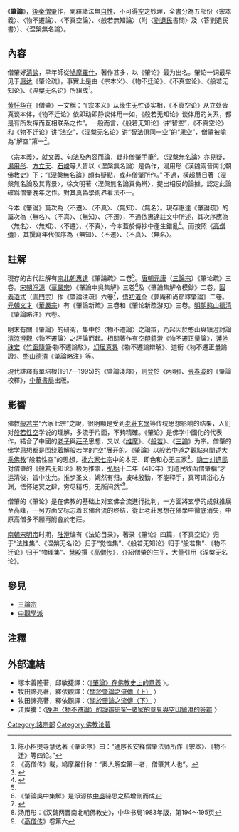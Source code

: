 {{佛教}}
{{Infobox book
| name             = 《肇論》
| title_orig       =
| translator       =
| image            = 
| image_caption    = 徐梵澄英译本所据之线装本《肇论》
| author           = [[後秦|後秦]][[僧肇|僧肇]]（384年—414年）著
| illustrator      =
| cover_artist     =
| country          =  [[中國|中國]]
| language         = [[中文|中文]]
| series           =
| subject          = [[中觀|中觀]]、[[三論宗|三論宗]]
| genre            = 
| publisher        =
| pub_date         = 
| english_pub_date =
| media_type       =
| pages            =
| isbn             =
| oclc             =
| dewey            =
| congress         =
| preceded_by      =
| followed_by      =
| 引用 = 
| 被引用=
}}

《'''肇論'''》，[[後秦|後秦]][[僧肇|僧肇]]作，闡釋諸法無[[自性_(佛教)|自性]]、不可得[[空_(佛教)|空]]之妙理，全書分為五部份〈宗本義〉、〈物不遷論〉、〈不真空論〉、〈般若無知論〉（附〈[[劉遺民|劉遺民]]書問〉及〈答劉遺民書〉）、〈涅槃無名論〉。

== 內容==
僧肇好[[清談|清談]]，早年師從[[鳩摩羅什|鳩摩羅什]]，著作甚多，以《肇论》最为出名。肇论一词最早见于[[惠达|惠达]]《肇论疏》，事實上是由《宗本义》、《物不迁论》、《不真空论》、《般若无知论》、《涅槃无名论》所組成<ref>陈小招提寺慧达著《肇论序》曰：“通序长安释僧肇法师所作《宗本》、《物不迁》等四论。”</ref>。

[[黄忏华|黄忏华]]在《僧肇》一文稱：“《宗本义》从缘生无性谈实相，《不真空论》从立处皆真谈本体，《物不迁论》依即动即静谈体用一如，《般若无知论》谈体用的关系，都是有所发挥而互相联系之作”。一般而言，《般若无知论》讲“智空”，《不真空论》和《物不迁论》讲“法空”，《涅槃无名论》讲“智法俱同一空”的“果空”，僧肇被喻為“解空”第一<ref>《高僧传》載，鳩摩羅什称：“秦人解空第一者，僧肇其人也”。</ref>。

〈宗本義〉，就文義、句法及內容而論，疑非僧肇手筆<ref>{{cite web |author1=蔡纓勳 |title=〔肇論〕 |url=https://terms.naer.edu.tw/detail/1313303/ |website=教育大辭書}}</ref>。〈涅槃無名論〉亦見疑，[[湯用彤|湯用彤]]、[[方立天|方立天]]、[[石峻|石峻]]等人皆以〈涅槃無名論〉是偽作，湯用彤《漢魏兩晉南北朝佛教史》下：“《涅槃無名論》頗有疑點，或非僧肇所作。” 不過，橫超慧日著〈涅槃無名論及其背景〉，徐文明著〈涅槃無名論真偽辨〉，提出相反的論據，認定此論確爲僧肇晚年之作。對其真偽學術界看法不一。

今本《肇論》篇次為〈不遷〉、〈不真〉、〈無知〉、〈無名〉。現存惠達《肇論疏》的篇次為〈無名〉、〈不真〉、〈無知〉、〈不遷〉，不過依惠達註文中所述，其次序應為〈無名〉、〈無知〉、〈不遷〉、〈不真〉，今本蓋於傳抄中產生錯亂<ref name="惠達">{{cite journal |author1=謝如柏 |title=惠達《肇論疏》的般若思想 |journal=臺大中文學報 |date=2020}}</ref>。而按照《[[高僧傳|高僧傳]]》，其撰寫年代依序為〈無知〉、〈不遷〉、〈不真〉、〈無名〉。

== 註解==
現存的古代註解有[[南北朝|南北朝]][[惠達|惠達]]《肇論疏》二卷<ref name="惠達"/>。[[唐朝|唐朝]][[元康_(三論宗)|元康]]（[[三論宗|三論宗]]）《肇论疏》三卷。[[宋朝|宋朝]][[淨源|淨源]]（[[華嚴宗|華嚴宗]]）《肇論中吳集解》三卷<ref>《肇論吳中集解》是淨源依[[中吳府|中吳]]祕思之稿增刪而成</ref>及《肇論集解令模鈔》二卷，[[圓義遵式|圓義遵式]]（[[雲門宗|雲門宗]]）作《肇論注疏》六卷<ref>{{cite journal |author1=杨玉飞 |author2=张文良 |title=遵式《注肇论疏》的历史定位 |journal=佛學研究 |date=2021 |volume=1 |url=https://scjg.cnki.net/kcms/detail/detail.aspx?filename=FXYJ202101003&dbcode=CJFQ&dbname=CJFD2021&v=}}</ref>，[[悟初道全|悟初道全]]《夢庵和尚節釋肇論》二卷。[[元朝|元朝]][[釋文才_(元朝)|文才]]（[[華嚴宗|華嚴宗]]）有《肇論新疏》三卷和《肇论新疏游刃》三卷。[[明朝|明朝]][[憨山德清|憨山德清]]《肇論略注》六卷。

明末有關《肇論》的研究，集中於〈物不遷論〉之論辯，乃起因於憨山與鎮澄討論[[清涼澄觀|清涼澄觀]]〈物不遷論〉之評論而起。相關著作有[[空印鎮澄|空印鎮澄]]《物不遷正量論》，[[蓮池祩宏|蓮池祩宏]]《[[竹窗隨筆|竹窗隨筆]]·物不遷論駁》，[[幻居真界|幻居真界]]《物不遷論辯解》、道衡《物不遷正量論證》、[[憨山德清|憨山德清]]《肇論略注》等。

現代註釋有單培根(1917—1995)的《肇論淺釋》，刊登於《內明》、[[張春波|張春波]]的《肇論校釋》，[[中華書局|中華書局]]出版。

== 影響==
佛教[[般若学|般若学]]“六家七宗”之說，很明顯是受到[[老莊|老莊]][[魏晉玄學|玄學]]等传统思想影响的结果，人们对[[般若|般若]][[性空|性空]]学说的理解，多流于片面，不夠精確。《肇论》是佛学中國化的代表作，結合了中國的[[老子|老子]]與[[莊子|莊子]]思想，又以《[[维摩|维摩]]》、《[[般若|般若]]》、《[[三论宗|三論]]》为宗。僧肇的佛学思想都是围绕着解般若学的“空”展开的。《肇論》以[[般若|般若]][[中道|中道]]之觀點來闡述[[大乘佛教|大乘佛教]]“般若性空”的思想，批[[六家七宗|六家七宗]]中的本无、即色和心无三家<ref>汤用彤：《汉魏两晋南北朝佛教史》，中华书局1983年版，第194～195页</ref>。[[隐士|隐士]][[刘遗民|刘遗民]]对僧肇的《般若无知论》极为推崇，[[弘始|弘始]]十二年（410年）刘遗民致函僧肇稱“才运清俊，旨中沈允。推步圣文，婉然有归，披味殷勤，不能释手，真可谓浴心方渊，悟怀绝冥之肆，穷尽精巧，无所间然”<ref>《[[高僧传|高僧传]]》卷第六</ref>。

僧肇的《肇论》是在佛教的基础上对玄佛合流進行批判，一方面將玄學的成就推展至高峰，一另方面又标志着玄佛合流的终结，從此老莊思想在佛學中徹底消失，中原高僧多不願再附會於老莊。

[[宋明帝|南朝宋明帝]]时期，[[陆澄|陆澄]]编有《法论目录》，著录《肇论》四篇，《不真空论》归于“法性集”、《涅槃无名论》归于“觉性集”、《般若无知论》归于“般若集”、《物不迁论》归于“物理集”。[[慧晈|慧晈]]撰《[[高僧传|高僧传]]》，介紹僧肇的生平，大量引用《涅槃无名论》。

== 參見 ==
{{Wikisource}}
* [[三論宗|三論宗]]
* [[中觀學派|中觀學派]]

== 注釋 ==
{{Reflist|2}}

== 外部連結==
* 塚本善隆著，邱敏捷譯：〈[http://www.mst.org.tw/Magazine/magazinep/Buddhism/82%E8%82%87%E8%AB%96%E5%85%AD.htm 《肇論》在佛教史上的意義] {{Wayback|url=http://www.mst.org.tw/Magazine/magazinep/Buddhism/82%E8%82%87%E8%AB%96%E5%85%AD.htm |date=20141019112015 }}〉。
* 牧田諦亮著，釋依觀譯：〈[http://www.mst.org.tw/Magazine/Spc-Rep/spre0899.htm 關於肇論之流傳（上）] {{Wayback|url=http://www.mst.org.tw/Magazine/Spc-Rep/spre0899.htm |date=20130621105820 }}〉
* 牧田諦亮著，釋依觀譯：〈[http://www.mst.org.tw/Magazine/Spc-Rep/spre0999.htm 關於肇論之流傳（下）] {{Wayback|url=http://www.mst.org.tw/Magazine/Spc-Rep/spre0999.htm |date=20070430110837 }}〉
* 江燦騰：〈[http://ccbs.ntu.edu.tw/FULLTEXT/JR-NX027/new2_6.htm#a3 晚明〈物不遷論〉的諍辯研究─諸家的意見與空印鎮澄的答辯] {{Wayback|url=http://ccbs.ntu.edu.tw/FULLTEXT/JR-NX027/new2_6.htm#a3 |date=20081211174926 }}〉

{{China-buddhism-book-zhuzong}}

[[Category:諸宗部|Category:諸宗部]]
[[Category:佛教论著|Category:佛教论著]]